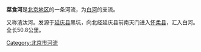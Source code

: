 {{Unreferenced|time=2020-03-27T00:41:11+00:00}}
'''菜食河'''是[[北京市|北京地区]]的一条河流，为[[白河_(潮白河)|白河]]的支流。

又称渣汰河。发源于[[延庆县|延庆县]]黑坑，向北经延庆县前南天门进入[[怀柔县|怀柔县]]，汇入白河。全长50.8公里。

[[Category:北京市河流|Category:北京市河流]]
{{beijing-stub}}